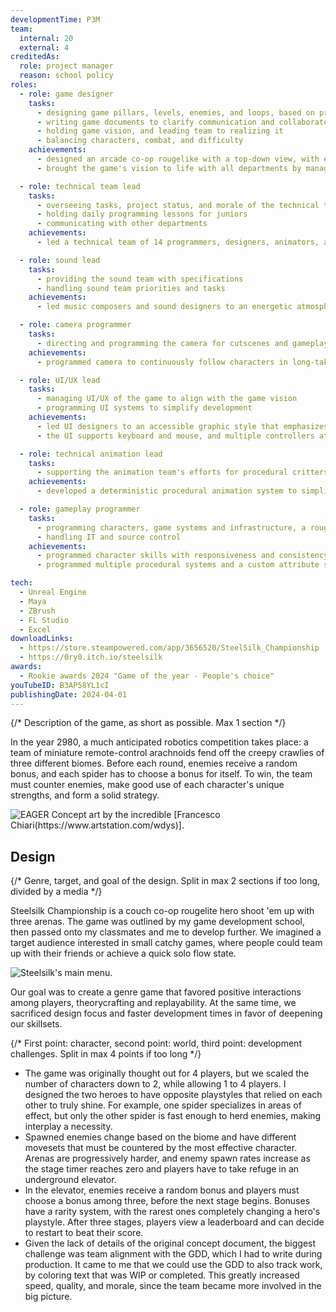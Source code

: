 ```yaml
---
developmentTime: P3M
team:
  internal: 20
  external: 4
creditedAs:
  role: project manager
  reason: school policy
roles:
  - role: game designer
    tasks:
      - designing game pillars, levels, enemies, and loops, based on provided game concept
      - writing game documents to clarify communication and collaborate with colleagues
      - holding game vision, and leading team to realizing it
      - balancing characters, combat, and difficulty
    achievements:
      - designed an arcade co-op rougelike with a top-down view, with emphasis on collaboration and theorycrafting
      - brought the game's vision to life with all departments by managing deadlines and teams

  - role: technical team lead
    tasks:
      - overseeing tasks, project status, and morale of the technical team
      - holding daily programming lessons for juniors
      - communicating with other departments
    achievements:
      - led a technical team of 14 programmers, designers, animators, and shader artists to our first published game

  - role: sound lead
    tasks:
      - providing the sound team with specifications
      - handling sound team priorities and tasks
    achievements:
      - led music composers and sound designers to an energetic atmosphere, to match the frenetic gameplay

  - role: camera programmer
    tasks:
      - directing and programming the camera for cutscenes and gameplay, optimizing visibility and accessibility
    achievements:
      - programmed camera to continuously follow characters in long-take style, fixing awkward map locations and dynamic zoom levels

  - role: UI/UX lead
    tasks:
      - managing UI/UX of the game to align with the game vision
      - programming UI systems to simplify development
    achievements:
      - led UI designers to an accessible graphic style that emphasizes the futuristic setting of the game
      - the UI supports keyboard and mouse, and multiple controllers at the same time

  - role: technical animation lead
    tasks:
      - supporting the animation team's efforts for procedural critters and flying characters
    achievements:
      - developed a deterministic procedural animation system to simplify development of insect legs

  - role: gameplay programmer
    tasks:
      - programming characters, game systems and infrastructure, a rougelike card system, and tooling for the team
      - handling IT and source control
    achievements:
      - programmed character skills with responsiveness and consistency as priorities
      - programmed multiple procedural systems and a custom attribute system that favored ease of development

tech:
  - Unreal Engine
  - Maya
  - ZBrush
  - FL Studio
  - Excel
downloadLinks:
  - https://store.steampowered.com/app/3656520/SteelSilk_Championship
  - https://0ry0.itch.io/steelsilk
awards:
  - Rookie awards 2024 "Game of the year - People's choice"
youTubeID: B3AP58YL1cI
publishingDate: 2024-04-01
---
```


{/* Description of the game, as short as possible. Max 1 section */}

In the year 2980, a much anticipated robotics competition takes place: a team of miniature remote-control arachnoids fend off the creepy crawlies of three different biomes. Before each round, enemies receive a random bonus, and each spider has to choose a bonus for itself. To win, the team must counter enemies, make good use of each character's unique strengths, and form a solid strategy.

![EAGER Concept art by the incredible [Francesco Chiari(https://www.artstation.com/wdys)].](./steelsilk-championship-art.jpg)

## Design

{/* Genre, target, and goal of the design. Split in max 2 sections if too long, divided by a media */}

Steelsilk Championship is a couch co-op rougelite hero shoot 'em up with three arenas. The game was outlined by my game development school, then passed onto my classmates and me to develop further. We imagined a target audience interested in small catchy games, where people could team up with their friends or achieve a quick solo flow state.

![Steelsilk's main menu.](./steelsilk-championship-ui.png)

Our goal was to create a genre game that favored positive interactions among players, theorycrafting and replayability. At the same time, we sacrificed design focus and faster development times in favor of deepening our skillsets.

{/* First point: character, second point: world, third point: development challenges. Split in max 4 points if too long */}

- The game was originally thought out for 4 players, but we scaled the number of characters down to 2, while allowing 1 to 4 players. I designed the two heroes to have opposite playstyles that relied on each other to truly shine. For example, one spider specializes in areas of effect, but only the other spider is fast enough to herd enemies, making interplay a necessity.
- Spawned enemies change based on the biome and have different movesets that must be countered by the most effective character. Arenas are progressively harder, and enemy spawn rates increase as the stage timer reaches zero and players have to take refuge in an underground elevator.
- In the elevator, enemies receive a random bonus and players must choose a bonus among three, before the next stage begins. Bonuses have a rarity system, with the rarest ones completely changing a hero's playstyle. After three stages, players view a leaderboard and can decide to restart to beat their score.
- Given the lack of details of the original concept document, the biggest challenge was team alignment with the GDD, which I had to write during production. It came to me that we could use the GDD to also track work, by coloring text that was WIP or completed. This greatly increased speed, quality, and morale, since the team became more involved in the big picture.
